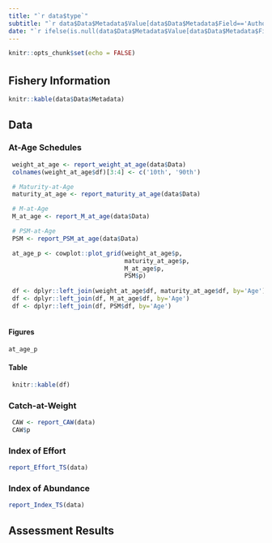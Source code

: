 ```yaml
---
title: "`r data$type`"
subtitle: "`r data$Data$Metadata$Value[data$Data$Metadata$Field=='Author']`"
date: "`r ifelse(is.null(data$Data$Metadata$Value[data$Data$Metadata$Field=='Date']) | is.na(data$Data$Metadata$Value[data$Data$Metadata$Field=='Date']), Sys.Date(), data$Data$Metadata$Value[data$Data$Metadata$Field=='Date'])`"
---
```

<style type="text/css">
h1 { /* Header 1 */
  font-size: 24px;
}
</style>
```r
knitr::opts_chunk$set(echo = FALSE)

```


# {.tabset}
## Fishery Information

```r
knitr::kable(data$Data$Metadata)
```

## Data {.tabset}
### At-Age Schedules  {.tabset}

```r
 weight_at_age <- report_weight_at_age(data$Data)
 colnames(weight_at_age$df)[3:4] <- c('10th', '90th')

 # Maturity-at-Age
 maturity_at_age <- report_maturity_at_age(data$Data)

 # M-at-Age
 M_at_age <- report_M_at_age(data$Data)

 # PSM-at-Age
 PSM <- report_PSM_at_age(data$Data)

 at_age_p <- cowplot::plot_grid(weight_at_age$p,
                                maturity_at_age$p,
                                M_at_age$p,
                                PSM$p)
 
 df <- dplyr::left_join(weight_at_age$df, maturity_at_age$df, by='Age')
 df <- dplyr::left_join(df, M_at_age$df, by='Age')
 df <- dplyr::left_join(df, PSM$df, by='Age')
 
```


####  Figures  
```r
at_age_p
```


####  Table  

```r
 knitr::kable(df)
```

### Catch-at-Weight

```r
 CAW <- report_CAW(data)
 CAW$p
```



### Index of Effort
```r
report_Effort_TS(data)

```

### Index of Abundance

```r
report_Index_TS(data)
```


## Assessment Results






